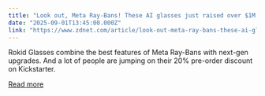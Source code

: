 ```yaml
---
title: "Look out, Meta Ray-Bans! These AI glasses just raised over $1M in pre-orders in 3 days"
date: "2025-09-01T13:45:00.000Z"
link: "https://www.zdnet.com/article/look-out-meta-ray-bans-these-ai-glasses-just-raised-over-1m-in-pre-orders-in-3-days/"
---
```


Rokid Glasses combine the best features of Meta Ray-Bans with next-gen upgrades. And a lot of people are jumping on their 20% pre-order discount on Kickstarter.

[Read more](https://www.zdnet.com/article/look-out-meta-ray-bans-these-ai-glasses-just-raised-over-1m-in-pre-orders-in-3-days/)
